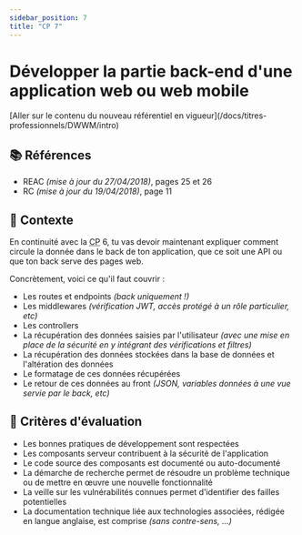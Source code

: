 ```yaml
---
sidebar_position: 7
title: "CP 7"
---
```



# Développer la partie back-end d'une application web ou web mobile

<Admonition type="warning" title="Attention, tu es en train de consulter un référentiel expiré !">
[Aller sur le contenu du nouveau référentiel en vigueur](/docs/titres-professionnels/DWWM/intro)
</Admonition>

## 📚 Références

- REAC _(mise à jour du 27/04/2018)_, pages 25 et 26
- RC _(mise à jour du 19/04/2018)_, page 11

## 🚀 Contexte

En continuité avec la <abbr title="Compétence Professionnelle">CP</abbr> 6,
tu vas devoir maintenant expliquer comment circule la donnée dans le back de ton application,
que ce soit une API ou que ton back serve des pages web.

Concrètement, voici ce qu'il faut couvrir :

- Les routes et endpoints _(back uniquement !)_
- Les middlewares _(vérification JWT, accès protégé à un rôle particulier, etc)_
- Les controllers
- La récupération des données saisies par l'utilisateur _(avec une mise en place de la sécurité en y intégrant des vérifications et filtres)_
- La récupération des données stockées dans la base de données et l'altération des données
- Le formatage de ces données récupérées
- Le retour de ces données au front _(JSON, variables données à une vue servie par le back, etc)_

## 🎯 Critères d'évaluation

- Les bonnes pratiques de développement sont respectées
- Les composants serveur contribuent à la sécurité de l'application
- Le code source des composants est documenté ou auto-documenté
- La démarche de recherche permet de résoudre un problème technique ou de mettre en œuvre une nouvelle fonctionnalité
- La veille sur les vulnérabilités connues permet d'identifier des failles potentielles
- La documentation technique liée aux technologies associées, rédigée en langue anglaise, est comprise _(sans contre-sens, ...)_
